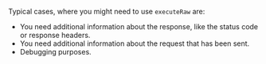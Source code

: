 Typical cases, where you might need to use `executeRaw` are:

- You need additional information about the response, like the status code or response headers.
- You need additional information about the request that has been sent.
- Debugging purposes.
